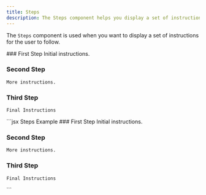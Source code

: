 ```yaml
---
title: Steps
description: The Steps component helps you display a set of instructions to the user. 
---
```


The `Steps` component is used when you want to display a set of instructions for the user to follow. 

<Steps>
  ### First Step
    Initial instructions.

  ### Second Step
    More instructions.
  
  ### Third Step
    Final Instructions
</Steps>

<Aside>

<CodeBlock title="Markdown">
```jsx Steps Example
<Steps>
  ### First Step
    Initial instructions.

  ### Second Step
    More instructions.
  
  ### Third Step
    Final Instructions
</Steps>
```
</CodeBlock>

</Aside>